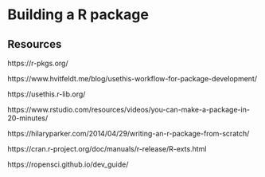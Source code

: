 # Building a R package



## Resources

https://r-pkgs.org/

https://www.hvitfeldt.me/blog/usethis-workflow-for-package-development/

https://usethis.r-lib.org/

https://www.rstudio.com/resources/videos/you-can-make-a-package-in-20-minutes/

https://hilaryparker.com/2014/04/29/writing-an-r-package-from-scratch/

https://cran.r-project.org/doc/manuals/r-release/R-exts.html

https://ropensci.github.io/dev_guide/
